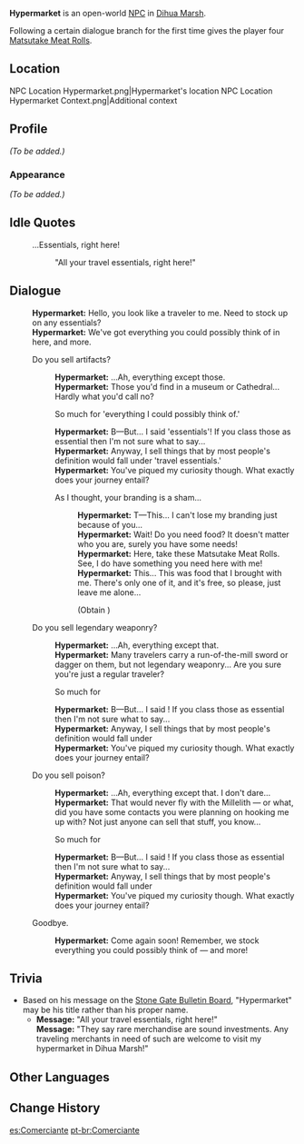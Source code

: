 {{Character Infobox
|image            = NPC Hypermarket.png
|region           = Liyue
|location         = Liyue
|title            = Merchant
|type             = Open-World NPC
|dialoguereward   = {{Card|Matsutake Meat Rolls|4}}
}}
'''Hypermarket''' is an open-world [[NPC]] in [[Dihua Marsh]].

Following a certain dialogue branch for the first time gives the player four [[Matsutake Meat Rolls]].

==Location==
<gallery>
NPC Location Hypermarket.png|Hypermarket's location
NPC Location Hypermarket Context.png|Additional context
</gallery>

==Profile==
<!--detailed story/lore information goes here-->
''(To be added.)''

===Appearance===
''(To be added.)''

==Idle Quotes==
{{Dialogue Start}}
:{{DIcon|Idle}} ...Essentials, right here!
::{{A|VO Hypermarket 01.ogg}} "All your travel essentials, right here!"
{{Dialogue End}}

==Dialogue==
{{Dialogue Start}}
:'''Hypermarket:''' Hello, you look like a traveler to me. Need to stock up on any essentials?
:'''Hypermarket:''' We've got everything you could possibly think of in here, and more.
:{{DIcon}} Do you sell artifacts?
::'''Hypermarket:''' ...Ah, everything except those.
::'''Hypermarket:''' Those you'd find in a museum or Cathedral... Hardly what you'd call {{sic|'essentials,'}} no?
::{{DIcon}} So much for 'everything I could possibly think of.'
::'''Hypermarket:''' B&mdash;But... I said 'essentials'! If you class those as essential then I'm not sure what to say...
::'''Hypermarket:''' Anyway, I sell things that by most people's definition would fall under 'travel essentials.'
::'''Hypermarket:''' You've piqued my curiosity though. What exactly does your journey entail?
::{{DIcon|Reward}} As I thought, your branding is a sham...
:::'''Hypermarket:''' T&mdash;This... I can't lose my branding just because of you...
:::'''Hypermarket:''' Wait! Do you need food? It doesn't matter who you are, surely you have some needs!
:::'''Hypermarket:''' Here, take these Matsutake Meat Rolls. See, I do have something you need here with me!
:::'''Hypermarket:''' This... This was food that I brought with me. There's only one of it, and it's free, so please, just leave me alone...
:::;(Obtain {{Item|Matsutake Meat Rolls|20|x=4}})
:{{DIcon}} Do you sell legendary weaponry?
::'''Hypermarket:''' ...Ah, everything except that.
::'''Hypermarket:''' Many travelers carry a run-of-the-mill sword or dagger on them, but not legendary weaponry... Are you sure you're just a regular traveler?
::{{DIcon}} So much for {{sic|'everything I could possibly think of.'}}
::'''Hypermarket:''' B&mdash;But... I said {{sic|'essentials'}}! If you class those as essential then I'm not sure what to say...
::'''Hypermarket:''' Anyway, I sell things that by most people's definition would fall under {{sic|'travel essentials.'}}
::'''Hypermarket:''' You've piqued my curiosity though. What exactly does your journey entail?
:{{DIcon}} Do you sell poison?
::'''Hypermarket:''' ...Ah, everything except that. I don't dare...
::'''Hypermarket:''' That would never fly with the Millelith &mdash; or what, did you have some contacts you were planning on hooking me up with? Not just anyone can sell that stuff, you know...
::{{DIcon}} So much for {{sic|'everything I could possibly think of.'}}
::'''Hypermarket:''' B&mdash;But... I said {{sic|'essentials'}}! If you class those as essential then I'm not sure what to say...
::'''Hypermarket:''' Anyway, I sell things that by most people's definition would fall under {{sic|'travel essentials.'}}
::'''Hypermarket:''' You've piqued my curiosity though. What exactly does your journey entail?
:{{DIcon}} Goodbye.
::'''Hypermarket:''' Come again soon! Remember, we stock everything you could possibly think of &mdash; and more!
{{Dialogue End}}

==Trivia==
* Based on his message on the [[Stone Gate Bulletin Board]], "Hypermarket" may be his title rather than his proper name.
** '''Message:''' "All your travel essentials, right here!"<br>'''Message:''' "They say rare merchandise are sound investments. Any traveling merchants in need of such are welcome to visit my hypermarket in Dihua Marsh!"

==Other Languages==
{{Other Languages
|en      = Hypermarket
|zhs     = 万货通
|zhs_rm  = Wànhuòtōng
|zht     = 萬貨通
|zht_rm  = Wànhuòtōng
|zh_tl   = Expert of Ten-Thousand Goods
|zh_note = A pun on the phrase {{zh|s={{wt|百事通}}|t={{wt|百事通}}|rm=bǎishìtōng|tl=expert of ten thousand things,}} used to describe a person who is a jack-of-all-trades.
|ja      = 万貨通
|ja_rm   = Bankatsuu{{Assumed}}
|ja_tl   = 
|ko      = {{tt|만물통|萬物通}}
|ko_tl   = Jack-of-all-trades
|es      = Comerciante
|es_tl   = Merchant
|fr      = Wanhuo
|ru      = Тысяча мелочей
|ru_tl   = A Thousand Things
|th      = Hypermarket
|vi      = {{tt|Siêu Thị|超市}} Lớn
|vi_tl   = Large Supermarket
|de      = Vielfaltsmarkt
|de_tl   = Variety Market
|id      = Hypermarket
|pt      = Comerciante
|pt_tl   = 
|tr      = Süpermarketçi
|tr_tl   = 
|it      = Wanhuo
|it_tl   = Wanhuo
|it_note = From the Chinese {{zh|s=万货|t=萬貨|tl=Ten-Thousand Goods.}}
}}

==Change History==
{{Change History|1.0}}

[[es:Comerciante]]
[[pt-br:Comerciante]]